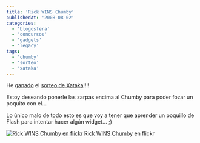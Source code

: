 ```yaml
---
title: 'Rick WINS Chumby'
publishedAt: '2008-08-02'
categories:
  - 'blogosfera'
  - 'concursos'
  - 'gadgets'
  - 'legacy'
tags:
  - 'chumby'
  - 'sorteo'
  - 'xataka'
---
```


He [ganado](http://www.xataka.com/2008/08/02-rick-ganador-del-sorteo-del-chumby) el [sorteo de Xataka](http://www.xataka.com/2008/07/09-regalamos-el-chumby)!!!!

Estoy deseando ponerle las zarpas encima al Chumby para poder fozar un poquito con el...

Lo único malo de todo esto es que voy a tener que aprender un poquillo de Flash para intentar hacer algún widget... ;)

[![Rick WINS Chumby en flickr](http://farm4.static.flickr.com/3242/2726743696_3e845b66e4.jpg)](http://www.flickr.com/photos/ryck/2726743696/ 'Rick WINS Chumby') [Rick WINS Chumby](http://www.flickr.com/photos/ryck/2726743696/) en flickr
